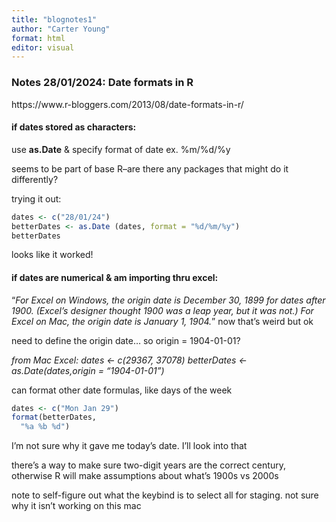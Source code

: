 ```yaml
---
title: "blognotes1"
author: "Carter Young"
format: html
editor: visual
---
```


### Notes 28/01/2024: Date formats in R
https://www.r-bloggers.com/2013/08/date-formats-in-r/

#### if dates stored as characters:

use **as.Date** & specify format of date
    ex. %m/%d/%y

seems to be part of base R--are there any packages that might do it differently?

trying it out:
```r
dates <- c("28/01/24")
betterDates <- as.Date (dates, format = "%d/%m/%y")
betterDates

```
looks like it worked!

#### if dates are numerical & am importing thru excel:
"*For Excel on Windows, the origin date is December 30, 1899 for dates after 1900. (Excel’s designer thought 1900 was a leap year, but it was not.) For Excel on Mac, the origin date is January 1, 1904.*" now that's weird but ok

need to define the origin date... so origin = 1904-01-01? 

*from Mac Excel: dates <- c(29367, 37078) betterDates <- as.Date(dates,origin = "1904-01-01")*

can format other date formulas, like days of the week
```r
dates <- c("Mon Jan 29")
format(betterDates,
  "%a %b %d")

```
I'm not sure why it gave me today's date. I'll look into that

there's a way to make sure two-digit years are the correct century, otherwise R will make assumptions about what's 1900s vs 2000s

note to self-figure out what the keybind is to select all for staging. not sure why it isn't working on this mac